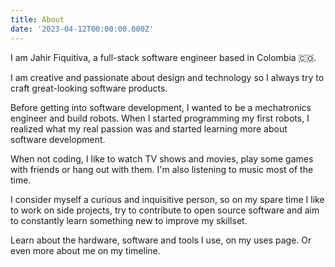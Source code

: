 ```yaml
---
title: About
date: '2023-04-12T00:00:00.000Z'
---
```


<p className="text-sm text-primary-txt">I am Jahir Fiquitiva, a full-stack software engineer based in Colombia 🇨🇴.</p>

I am creative and passionate about design and technology so I always try to craft great-looking software products.

Before getting into software development, I wanted to be a mechatronics engineer and build robots. When I started programming my first robots, I realized what my real passion was and started learning more about software development.

When not coding, I like to watch TV shows and movies, play some games with friends or hang out with them. I'm also listening to music most of the time.

I consider myself a curious and inquisitive person, so on my spare time I like to work on side projects, try to contribute to open source software and aim to constantly learn something new to improve my skillset.

Learn about the hardware, software and tools I use, on my uses page.
Or even more about me on my timeline.
